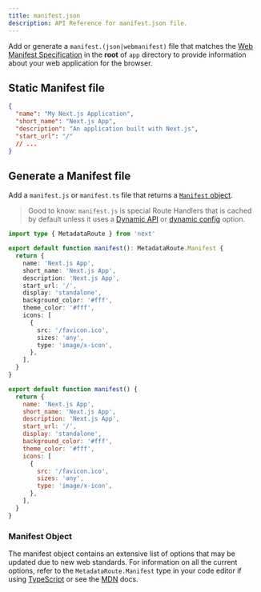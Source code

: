 ```yaml
---
title: manifest.json
description: API Reference for manifest.json file.
---
```


Add or generate a `manifest.(json|webmanifest)` file that matches the [Web Manifest Specification](https://developer.mozilla.org/docs/Web/Manifest) in the **root** of `app` directory to provide information about your web application for the browser.

## Static Manifest file

```json filename="app/manifest.json | app/manifest.webmanifest"
{
  "name": "My Next.js Application",
  "short_name": "Next.js App",
  "description": "An application built with Next.js",
  "start_url": "/"
  // ...
}
```

## Generate a Manifest file

Add a `manifest.js` or `manifest.ts` file that returns a [`Manifest` object](#manifest-object).

> Good to know: `manifest.js` is special Route Handlers that is cached by default unless it uses a [Dynamic API](/docs/app/building-your-application/caching#dynamic-apis) or [dynamic config](/docs/app/building-your-application/caching#segment-config-options) option.

```ts filename="app/manifest.ts" switcher
import type { MetadataRoute } from 'next'

export default function manifest(): MetadataRoute.Manifest {
  return {
    name: 'Next.js App',
    short_name: 'Next.js App',
    description: 'Next.js App',
    start_url: '/',
    display: 'standalone',
    background_color: '#fff',
    theme_color: '#fff',
    icons: [
      {
        src: '/favicon.ico',
        sizes: 'any',
        type: 'image/x-icon',
      },
    ],
  }
}
```

```js filename="app/manifest.js" switcher
export default function manifest() {
  return {
    name: 'Next.js App',
    short_name: 'Next.js App',
    description: 'Next.js App',
    start_url: '/',
    display: 'standalone',
    background_color: '#fff',
    theme_color: '#fff',
    icons: [
      {
        src: '/favicon.ico',
        sizes: 'any',
        type: 'image/x-icon',
      },
    ],
  }
}
```

### Manifest Object

The manifest object contains an extensive list of options that may be updated due to new web standards. For information on all the current options, refer to the `MetadataRoute.Manifest` type in your code editor if using [TypeScript](https://nextjs.org/docs/app/api-reference/configuration/typescript#ide-plugin) or see the [MDN](https://developer.mozilla.org/docs/Web/Manifest) docs.

